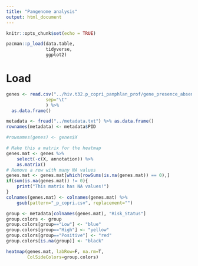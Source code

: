 ```yaml
---
title: "Pangenome analysis"
output: html_document
---
```


```r
knitr::opts_chunk$set(echo = TRUE)

pacman::p_load(data.table,
               tidyverse,
               ggplot2)
```

# Load
```r
genes <- read.csv("../hiv.t32.p_copri_panphlan_prof/gene_presence_absence_6.tsv", 
               sep="\t"
               ) %>%
  as.data.frame()

metadata <- fread("../metadata.txt") %>% as.data.frame()
rownames(metadata) <- metadata$PID
```

```r
#rownames(genes) <- genes$X

# Make this a matrix for the heatmap
genes.mat <- genes %>% 
    select(-c(X, annotation)) %>% 
    as.matrix()
# Remove a row with many NA values
genes.mat <- genes.mat[which(rowSums(is.na(genes.mat)) == 0),]
if(sum(is.na(genes.mat)) != 0){
    print("This matrix has NA values!")
}
colnames(genes.mat) <- colnames(genes.mat) %>% 
    gsub(pattern="_p_copri.csv", replacement="")

group <- metadata[colnames(genes.mat), "Risk_Status"]
group.colors <- group
group.colors[group=="Low"] <- "blue"
group.colors[group=="High"] <- "yellow"
group.colors[group=="Positive"] <- "red"
group.colors[is.na(group)] <- "black"

heatmap(genes.mat, labRow=F, na.rm=T,
        ColSideColors=group.colors)

```